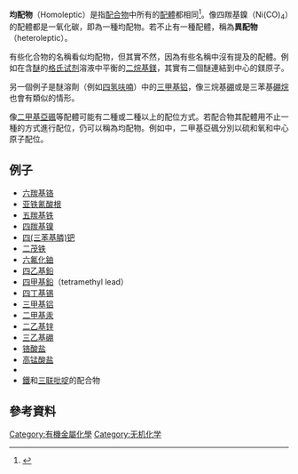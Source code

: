 '''均配物'''（Homoleptic）是指[[配合物|配合物]]中所有的[[配體|配體]]都相同<ref>{{GoldBookRef | title = homoleptic | file = H02850}}</ref>。像四羰基鎳（Ni(CO)<sub>4</sub>）的配體都是一氧化碳，即為一種均配物。若不止有一種配體，稱為'''異配物'''（heteroleptic）。

有些化合物的名稱看似均配物，但其實不然，因為有些名稱中沒有提及的配體。例如在含[[醚|醚]]的[[格氏试剂|格氏试剂]]溶液中平衡的[[二烷基鎂|二烷基鎂]]，其實有二個醚連結到中心的鎂原子。

另一個例子是醚溶劑（例如[[四氢呋喃|四氢呋喃]]）中的[[三甲基铝|三甲基铝]]，像三烷基[[硼|硼]]或是三苯基[[硼烷|硼烷]]也會有類似的情形。

像[[二甲基亞碸|二甲基亞碸]]等配體可能有二種或二種以上的配位方式。若配合物其配體用不止一種的方式進行配位，仍可以稱為均配物。例如{{le|四(二甲基磺酰)二氯化钌|dichlorotetrakis(dimethyl sulfoxide)ruthenium(II)}}中，二甲基亞碸分別以硫和氧和中心原子配位。

== 例子 ==
* [[六羰基铬|六羰基铬]]
* [[亚铁氰酸根|亚铁氰酸根]]
* [[五羰基铁|五羰基铁]]
* [[四羰基镍|四羰基镍]]
* [[四(三苯基膦)钯|四(三苯基膦)钯]]
* [[二茂铁|二茂铁]]
* [[六氟化鈾|六氟化鈾]]
* [[四乙基鉛|四乙基鉛]]
* [[四甲基鉛|四甲基鉛]]（tetramethyl lead）
* [[四丁基锡|四丁基锡]]
* [[三甲基铝|三甲基铝]]
* [[二甲基汞|二甲基汞]]
* [[二乙基锌|二乙基锌]]
* [[三乙基硼|三乙基硼]]
* [[铬酸盐|铬酸盐]] 
* [[高锰酸盐|高锰酸盐]] 
* {{le|亚铁菲绕啉离子|Ferroin}}
* [[鐵|鐵]]和[[三联吡啶|三联吡啶]]的配合物

==參考資料==
{{reflist}}

[[Category:有機金屬化學|Category:有機金屬化學]]
[[Category:无机化学|Category:无机化学]]